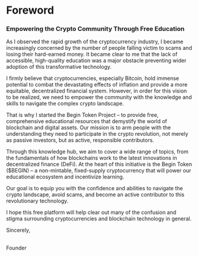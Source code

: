 # Foreword

### Empowering the Crypto Community Through Free Education

As I observed the rapid growth of the cryptocurrency industry, I became increasingly concerned by the number of people falling victim to scams and losing their hard-earned money. It became clear to me that the lack of accessible, high-quality education was a major obstacle preventing wider adoption of this transformative technology.

I firmly believe that cryptocurrencies, especially Bitcoin, hold immense potential to combat the devastating effects of inflation and provide a more equitable, decentralized financial system. However, in order for this vision to be realized, we need to empower the community with the knowledge and skills to navigate the complex crypto landscape.

That is why I started the Begin Token Project – to provide free, comprehensive educational resources that demystify the world of blockchain and digital assets. Our mission is to arm people with the understanding they need to participate in the crypto revolution, not merely as passive investors, but as active, responsible contributors.

Through this knowledge hub, we aim to cover a wide range of topics, from the fundamentals of how blockchains work to the latest innovations in decentralized finance (DeFi). At the heart of this initiative is the Begin Token ($BEGIN) – a non-mintable, fixed-supply cryptocurrency that will power our educational ecosystem and incentivize learning.

Our goal is to equip you with the confidence and abilities to navigate the crypto landscape, avoid scams, and become an active contributor to this revolutionary technology. 

I hope this free platform will help clear out many of the confusion and stigma surrounding cryptocurrencies and blockchain technology in general.

Sincerely,

<br/>
Founder
